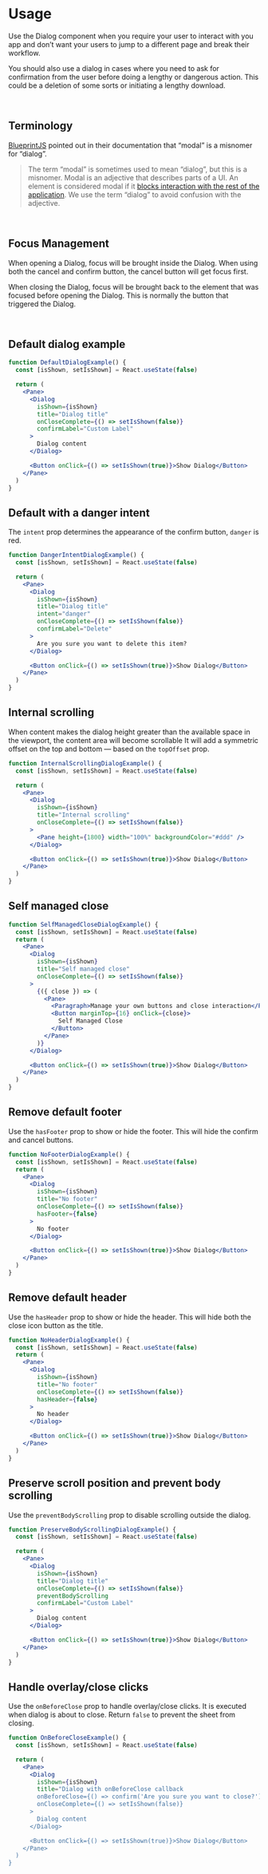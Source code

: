 # Usage

Use the Dialog component when you require your user to interact with you app and
don’t want your users to jump to a different page and break their workflow.

You should also use a dialog in cases where you need to ask for confirmation
from the user before doing a lengthy or dangerous action.
This could be a deletion of some sorts or initiating a lengthy download.

<br />

## Terminology

[BlueprintJS](https://blueprintjs.com/docs/versions/2/#core/components/dialog) pointed out in their documentation that “modal” is a misnomer for “dialog”.

> The term “modal” is sometimes used to mean “dialog”, but this is a misnomer.
> Modal is an adjective that describes parts of a UI.
> An element is considered modal if it [blocks interaction with the rest of the application](https://en.wikipedia.org/wiki/Modal_window).
> We use the term “dialog” to avoid confusion with the adjective.

<br />

## Focus Management

When opening a Dialog, focus will be brought inside the Dialog.
When using both the cancel and confirm button, the cancel button will get focus first.

When closing the Dialog, focus will be brought back to the element that was focused before opening the Dialog.
This is normally the button that triggered the Dialog.

<br />

## Default dialog example

```jsx
function DefaultDialogExample() {
  const [isShown, setIsShown] = React.useState(false)

  return (
    <Pane>
      <Dialog
        isShown={isShown}
        title="Dialog title"
        onCloseComplete={() => setIsShown(false)}
        confirmLabel="Custom Label"
      >
        Dialog content
      </Dialog>

      <Button onClick={() => setIsShown(true)}>Show Dialog</Button>
    </Pane>
  )
}
```


## Default with a danger intent

The `intent` prop determines the appearance of the confirm button, `danger` is red.

```jsx
function DangerIntentDialogExample() {
  const [isShown, setIsShown] = React.useState(false)

  return (
    <Pane>
      <Dialog
        isShown={isShown}
        title="Dialog title"
        intent="danger"
        onCloseComplete={() => setIsShown(false)}
        confirmLabel="Delete"
      >
        Are you sure you want to delete this item?
      </Dialog>

      <Button onClick={() => setIsShown(true)}>Show Dialog</Button>
    </Pane>
  )
}
```

## Internal scrolling

When content makes the dialog height greater than the available space in the viewport,
the content area will become scrollable
It will add a symmetric offset on the top and bottom — based on the `topOffset` prop.

```jsx
function InternalScrollingDialogExample() {
  const [isShown, setIsShown] = React.useState(false)

  return (
    <Pane>
      <Dialog
        isShown={isShown}
        title="Internal scrolling"
        onCloseComplete={() => setIsShown(false)}
      >
        <Pane height={1800} width="100%" backgroundColor="#ddd" />
      </Dialog>

      <Button onClick={() => setIsShown(true)}>Show Dialog</Button>
    </Pane>
  )
}
```

## Self managed close

```jsx
function SelfManagedCloseDialogExample() {
  const [isShown, setIsShown] = React.useState(false)
  return (
    <Pane>
      <Dialog
        isShown={isShown}
        title="Self managed close"
        onCloseComplete={() => setIsShown(false)}
      >
        {({ close }) => (
          <Pane>
            <Paragraph>Manage your own buttons and close interaction</Paragraph>
            <Button marginTop={16} onClick={close}>
              Self Managed Close
            </Button>
          </Pane>
        )}
      </Dialog>

      <Button onClick={() => setIsShown(true)}>Show Dialog</Button>
    </Pane>
  )
}
```

## Remove default footer

Use the `hasFooter` prop to show or hide the footer.
This will hide the confirm and cancel buttons.

```jsx
function NoFooterDialogExample() {
  const [isShown, setIsShown] = React.useState(false)
  return (
    <Pane>
      <Dialog
        isShown={isShown}
        title="No footer"
        onCloseComplete={() => setIsShown(false)}
        hasFooter={false}
      >
        No footer
      </Dialog>

      <Button onClick={() => setIsShown(true)}>Show Dialog</Button>
    </Pane>
  )
}
```

## Remove default header

Use the `hasHeader` prop to show or hide the header.
This will hide both the close icon button as the title.

```jsx
function NoHeaderDialogExample() {
  const [isShown, setIsShown] = React.useState(false)
  return (
    <Pane>
      <Dialog
        isShown={isShown}
        title="No footer"
        onCloseComplete={() => setIsShown(false)}
        hasHeader={false}
      >
        No header
      </Dialog>

      <Button onClick={() => setIsShown(true)}>Show Dialog</Button>
    </Pane>
  )
}
```

## Preserve scroll position and prevent body scrolling

Use the `preventBodyScrolling` prop to disable scrolling outside the dialog.

```jsx
function PreserveBodyScrollingDialogExample() {
  const [isShown, setIsShown] = React.useState(false)

  return (
    <Pane>
      <Dialog
        isShown={isShown}
        title="Dialog title"
        onCloseComplete={() => setIsShown(false)}
        preventBodyScrolling
        confirmLabel="Custom Label"
      >
        Dialog content
      </Dialog>

      <Button onClick={() => setIsShown(true)}>Show Dialog</Button>
    </Pane>
  )
}
```

## Handle overlay/close clicks

Use the `onBeforeClose` prop to handle overlay/close clicks. It is executed
when dialog is about to close. Return `false` to prevent the sheet from closing.

```jsx
function OnBeforeCloseExample() {
  const [isShown, setIsShown] = React.useState(false)

  return (
    <Pane>
      <Dialog
        isShown={isShown}
        title="Dialog with onBeforeClose callback
        onBeforeClose={() => confirm('Are you sure you want to close?')}
        onCloseComplete={() => setIsShown(false)}
      >
        Dialog content
      </Dialog>

      <Button onClick={() => setIsShown(true)}>Show Dialog</Button>
    </Pane>
  )
}
```

